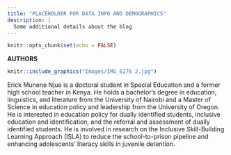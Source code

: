 ```yaml
---
title: "PLACEHOLDER FOR DATA INFO AND DEMOGRAPHICS"
description: |
  Some additional details about the blog
---
```


```r
knitr::opts_chunk$set(echo = FALSE)
```

**AUTHORS**

```r
knitr::include_graphics("Images/IMG_6276 2.jpg")
```

Erick Munene Njue is a doctoral student in Special Education and a former high school teacher in Kenya. He holds a bachelor’s degree in education, linguistics, and literature from the University of Nairobi and a Master of Science in education policy and leadership from the University of Oregon. He is interested in education policy for dually identified students, inclusive education and identification, and the referral and assessment of dually identified students. He is involved in research on the Inclusive Skill-Building Learning Approach (ISLA) to reduce the school-to-prison pipeline and enhancing adolescents' literacy skills in juvenile detention.
